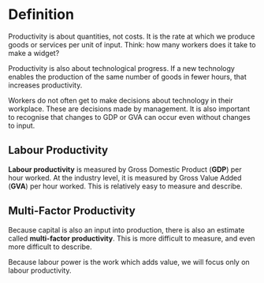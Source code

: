 # Definition

Productivity is about quantities, not costs. It is the rate at which we produce goods or services per unit of input. Think: how many workers does it take to make a widget?

Productivity is also about technological progress. If a new technology enables the production of the same number of goods in fewer hours, that increases productivity.

Workers do not often get to make decisions about technology in their workplace. These are decisions made by management. It is also important to recognise that changes to GDP or GVA can occur even without changes to input.

## Labour Productivity

**Labour productivity** is measured by Gross Domestic Product (**GDP**) per hour worked. At the industry level, it is measured by Gross Value Added (**GVA**) per hour worked. This is relatively easy to measure and describe.

## Multi-Factor Productivity

Because capital is also an input into production, there is also an estimate called **multi-factor productivity**. This is more difficult to measure, and even more difficult to describe.

Because labour power is the work which adds value, we will focus only on labour productivity.
